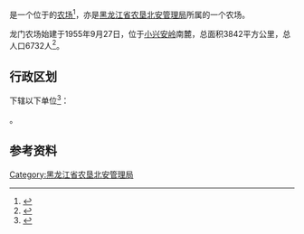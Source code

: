 {{中国乡级行政区|23/11/82/501/000
|行政区全称           = {{PAGENAMEBASE}}
|上级行政区           = [[黑龙江省农垦北安管理局|黑龙江省农垦北安管理局]]
}}

'''{{PAGENAMEBASE}}'''是一个位于{{PRC admin/fullname|23/11/82/501/000|3}}的[[农场|农场]]<ref>{{PRC admin/ref sgc|{{PRC admin/parent|23/11/82/501/000}}}}</ref>，亦是[[黑龙江省农垦北安管理局|黑龙江省农垦北安管理局]]所属的一个农场。

龙门农场始建于1955年9月27日，位于[[小兴安岭|小兴安岭]]南麓，总面积3842平方公里，总人口6732人<ref>{{cite web |title=龙门农场 |url=http://zw.chinabdh.com/BDHlmnc/index.jhtml |website=黑龙江省农垦总局}}</ref>。

== 行政区划 ==
{{PAGENAMEBASE}}下辖以下单位<ref>{{PRC admin/ref sgc|23/11/82/501/000}}</ref>：

{{PRC admin/children|23/11/82/501/000}}。

== 参考资料 ==
{{reflist}}

{{黑龙江行政区划小作品}}
{{PRC admin/navcat|23/11/82/501/000}}
{{黑龙江省农垦总局}}

[[Category:黑龙江省农垦北安管理局|Category:黑龙江省农垦北安管理局]]